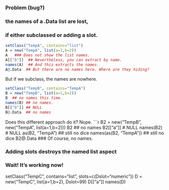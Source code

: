 ###  Problem (bug?) 
###  the names of a .Data list are lost,
###  if either subclassed or adding a slot.

```r
setClass("TempA", contains="list")
A = new("TempA", list(a=1,b=2))
A   ### Does not show the list names.
A[["b"]]  ## Nevertheless, you can extract by name.
names(A)  ## And this extracts the names.
A@.Data  ## But there are no names here. Where are they hiding?
```


But if we subclass, the names are nowhere.
```r
setClass("TempB", contains="TempA")
B = new("TempB", list(a=1,b=2))
B  ## no names this time.
names(B) ## no names.
B[["b"]] ## NULL
B@.Data  ## no names
```
Does this different approach do it?  Nope.
```r
B2 = new("TempB", new("TempA", list(a=1,b=2)))
B2  ## no names
B2[["a"]]  # NULL
names(B2) # NULL
as(B2, "TempA")  ## still no dice
names(as(B2, "TempA"))  ## still no dice
B2@.Data  ### Of course, no names.

### Adding slots destroys the named list aspect
### Wait!  It's working now!
setClass("TempC", contains="list",
         slots=c(Dslot="numeric"))
D = new("TempC", list(a=1,b=2), Dslot=99)
D[["a"]]
names(D)
